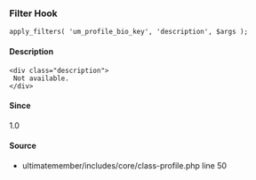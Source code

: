 
### Filter Hook    
    
```
apply_filters( 'um_profile_bio_key', 'description', $args );
```

#### Description
    <div class="description">
     Not available.
    </div>

#### Since
<div class="description">
1.0
</div>

#### Source
  - <Link href="/developer/files/includes-core-class-profile#source-view.50">ultimatemember/includes/core/class-profile.php</Link> <Link href="/developer/files/includes-core-class-profile#source-view.50">line 50</Link>

